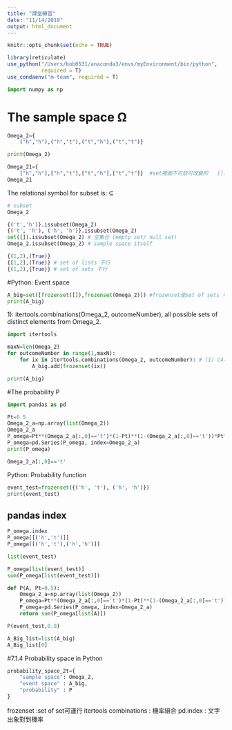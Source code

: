 ```yaml
---
title: "課堂練習"
date: "11/14/2019"
output: html_document
---
```


```r
knitr::opts_chunk$set(echo = TRUE)

library(reticulate)
use_python("/Users/bob0531/anaconda3/envs/myEnvironment/bin/python",
           required = T)
use_condaenv("m-team", required = T)
```

```python
import numpy as np
```
# The sample space Ω
```python
Omega_2={
    ("h","h"),("h","t"),("t","h"),("t","t")}  

print(Omega_2)
```

```python
Omega_21={
    ["h","h"],["h","t"],["t","h"],["t","t"]}  #set裡面不可放可改變的   []可任意改變
Omega_21
```

The relational symbol for subset is: ⊆ 
```python
# subset
Omega_2

{('t','h')}.issubset(Omega_2)
{('t', 'h'), ('h', 'h')}.issubset(Omega_2)
set([]).issubset(Omega_2) # 空集合 (empty set/ null set)
Omega_2.issubset(Omega_2) # sample space itself
```

```python
{(1,2),(True)}
{[1,2],(True)} # set of lists 不行
{(1,2),{True}} # set of sets 不行
```

#Python: Event space
```python
A_big=set([frozenset([]),frozenset(Omega_2)]) #frozenset使set of sets 可以執行
print(A_big)
```

1): itertools.combinations(Omega_2, outcomeNumber), all possible sets of distinct elements from Omega_2.
```python
import itertools

maxN=len(Omega_2)
for outcomeNumber in range(1,maxN):
    for ix in itertools.combinations(Omega_2, outcomeNumber): # (1) C4取1 C4取2 C4取3 C4取4
        A_big.add(frozenset(ix))

print(A_big)
```
#The probability P

```python
import pandas as pd

Pt=0.5
Omega_2_a=np.array(list(Omega_2))
Omega_2_a
P_omega=Pt**(Omega_2_a[:,0]=='t')*(1-Pt)**(1-(Omega_2_a[:,0]=='t'))*Pt**(Omega_2_a[:,1]=='t')*(1-Pt)**(1-(Omega_2_a[:,1]=='t')) # [1]
P_omega=pd.Series(P_omega, index=Omega_2_a)
print(P_omega)
```

```python
Omega_2_a[:,0]=='t'
```

Python: Probability function

```python
event_test=frozenset({('h', 't'), ('h', 'h')})
print(event_test)

```
## pandas index
```python
P_omega.index
P_omega[[('h','t')]]
P_omega[[('h','t'),('h','h')]]

```

```python
list(event_test)
```

```python
P_omega[list(event_test)]
sum(P_omega[list(event_test)])
```

```python
def P(A, Pt=0.5):
    Omega_2_a=np.array(list(Omega_2))
    P_omega=Pt**(Omega_2_a[:,0]=='t')*(1-Pt)**(1-(Omega_2_a[:,0]=='t'))*Pt**(Omega_2_a[:,1]=='t')*(1-Pt)**(1-(Omega_2_a[:,1]=='t')) # (1)
    P_omega=pd.Series(P_omega, index=Omega_2_a)
    return sum(P_omega[list(A)])

P(event_test,0.8)
```

```python
A_Big_list=list(A_big)
A_Big_list[0]
```

#7.1.4 Probability space in Python
```python
probability_space_2t={
    "sample space": Omega_2,
    "event space" : A_big,
    "probability" : P
}
```

frozenset :set of set可運行
itertools combinations : 機率組合
pd.index : 文字出象對到機率














